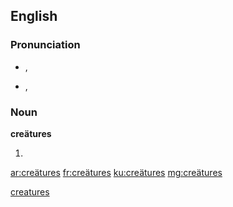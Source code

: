 ==English==

===Pronunciation===
* {{a|UK}} {{enPR|krē.ā'tyo͝əz}}, {{IPA|/kɹiːˈeɪtjʊəz/}}
* {{a|US}} {{enPR|krē.ā'chərz}}, {{IPA|/kɻiːˈeɪt͡ʃɚz/}}

===Noun===
'''creätures''' {{p}}

# {{plural of|creäture|lang=en}}

[[Category:English terms spelled with Ä|creatures]]

[[ar:creätures]]
[[fr:creätures]]
[[ku:creätures]]
[[mg:creätures]]